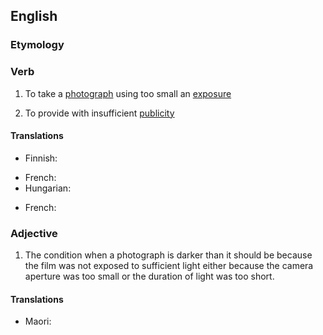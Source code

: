 ==English==

===Etymology===
{{prefix|en|under|expose}}

===Verb===
{{en-verb|underexpos}}

# {{lb|en|photography}} To take a [[photograph]] using too small an [[exposure]]
# To provide with insufficient [[publicity]]

====Translations====
{{trans-top|in photography}}
* Finnish: {{t|fi|alivalottaa}}
{{trans-mid}}
* French: {{t+|fr|sous-exposer}}
* Hungarian: {{t+|hu|alulexponál}}
{{trans-bottom}}

{{trans-top|to provide with insufficient publicity}}
* French: {{t+|fr|sous-exposer}}
{{trans-mid}}
{{trans-bottom}}

===Adjective===
{{en-adj}}

# {{lb|en|photography}} The condition when a photograph is darker than it should be because the film was not exposed to sufficient light either because the camera aperture was too small or the duration of light was too short.


====Translations====
{{trans-top|darkened of photographs due to insufficient light}}
{{trans-mid}}
* Maori: {{t|mi|huranga pore}}
{{trans-bottom}}